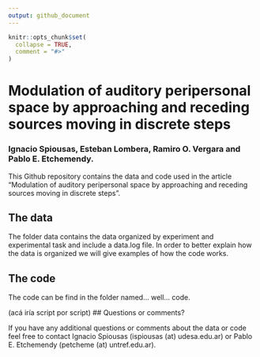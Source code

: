 ```yaml
---
output: github_document
---
```


<!-- README.md is generated from README.Rmd. Please edit that file -->

```r
knitr::opts_chunk$set(
  collapse = TRUE,
  comment = "#>"
)
```

# Modulation of auditory peripersonal space by approaching and receding sources moving in discrete steps
### Ignacio Spiousas, Esteban Lombera, Ramiro O. Vergara and Pablo E. Etchemendy.

This Github repository contains the data and code used in the article "Modulation of auditory peripersonal space by approaching and receding sources moving in discrete steps".

## The data
The folder data contains the data organized by experiment and experimental task and include a data.log file. In order to better explain how the data is organized we will give examples of how the code works.

## The code
The code can be find in the folder named... well... code.

(acá iría script por script)
## Questions or comments?

If you have any additional questions or comments about the data or code feel free to contact Ignacio Spiousas (ispiousas (at) udesa.edu.ar) or Pablo E. Etchemendy (petcheme (at) untref.edu.ar).